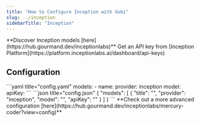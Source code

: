 ```yaml
---
title: "How to Configure Inception with Gobi"
slug: ../inception
sidebarTitle: "Inception"
---
```


<Tip>
  **Discover Inception models [here](https://hub.gourmand.dev/inceptionlabs)**
</Tip>

<Info>
  Get an API key from [Inception Platform](https://platform.inceptionlabs.ai/dashboard/api-keys)
</Info>

## Configuration

<Tabs>
  <Tab title="YAML">
  ```yaml title="config.yaml"
  models:
    - name: <MODEL_NAME>
      provider: inception
      model: <MODEL_ID>
      apiKey: <INCEPTION_API_KEY>
  ```
  </Tab>
  <Tab title="JSON (Deprecated)">
  ```json title="config.json"
  {
    "models": [
      {
        "title": "<MODEL_NAME>",
        "provider": "inception",
        "model": "<MODEL_ID>",
        "apiKey": "<INCEPTION_API_KEY>"
      }
    ]
  }
  ```
  </Tab>
</Tabs>

<Info>
  **Check out a more advanced configuration [here](https://hub.gourmand.dev/inceptionlabs/mercury-coder?view=config)**
</Info>
